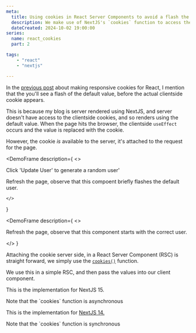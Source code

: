 ```yaml
---
meta:
  title: Using cookies in React Server Components to avoid a flash the incorrect content. 
  description: We make use of NextJS's `cookies` function to access the cookies on the server side. 
  dateCreated: 2024-10-02 19:00:00
series: 
  name: react_cookies
  part: 2

tags:  
    - "react"
    - "nextjs"

---
```



In the [previous post](./responsive_cookies_for_react) about making responsive cookies for React,  I mention that the you'll see a flash of the default value, before the actual clientside cookie appears. 

This is because my blog is server rendered using NextJS, and server doesn't have access to the clientside cookies, and so renders using the default value. When the page hits the browser, the clientside `useEffect` occurs and the value is replaced with the cookie. 

However, the cookie _is_ available to the server, it's attached to the request for the page. 

<DemoFrame
  description={
    <>
    <p>Click 'Update User' to generate a random user'</p>
    <p>Refresh the page, observe that this compoent briefly flashes the default user.</p>

    </>
  }
>
  <UserProfile2/>
</DemoFrame>

<DemoFrame
  description={
    <>
    <p>Refresh the page, observe that this component starts with the correct user.</p>
    </>
  }
>
  <UserProfileRsc/>
</DemoFrame>


Attaching the cookie server side, in a React Server Component (RSC) is straight forward, we simply use the [`cookies()`](https://nextjs.org/docs/app/api-reference/functions/cookies) function. 

We use this in a simple RSC, and then pass the values into our client component. 

<InfoPanel level="info">
<p>This is the implementation for NextJS 15.</p>
<p>Note that the `cookies` function is asynchronous</p>

</InfoPanel>
<GithubPermalinkRsc permalink="https://github.com/dwjohnston/blacksheepcode/blob/9a2096b2c88b8c7961b415fbfcfc698fb5cd0e20/src/demos/responsive_cookies/components/UserProfileRsc.tsx#L10-L20"/>

<InfoPanel level="info">
<p>This is the implementation for <a href="https://nextjs.org/docs/14/app/api-reference/functions/cookies">NextJS 14.</a></p>
<p>Note that the `cookies` function is synchronous</p>
</InfoPanel>

<GithubPermalinkRsc permalink="https://github.com/dwjohnston/blacksheepcode/blob/f33d4b9ce58453ce1c9a289a893db58b18593e9d/src/demos/responsive_cookies/components/UserProfileRsc.tsx#L11-L20"/>

